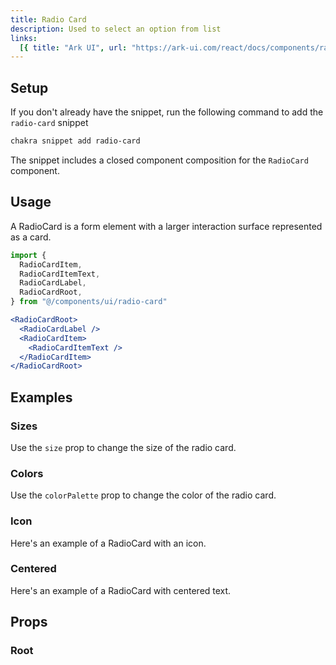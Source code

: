 ```yaml
---
title: Radio Card
description: Used to select an option from list
links:
  [{ title: "Ark UI", url: "https://ark-ui.com/react/docs/components/radio" }]
---
```


<ExampleTabs name="radio-card-basic" />

## Setup

If you don't already have the snippet, run the following command to add the
`radio-card` snippet

```sh
chakra snippet add radio-card
```

The snippet includes a closed component composition for the `RadioCard`
component.

## Usage

A RadioCard is a form element with a larger interaction surface represented as a
card.

```jsx
import {
  RadioCardItem,
  RadioCardItemText,
  RadioCardLabel,
  RadioCardRoot,
} from "@/components/ui/radio-card"
```

```jsx
<RadioCardRoot>
  <RadioCardLabel />
  <RadioCardItem>
    <RadioCardItemText />
  </RadioCardItem>
</RadioCardRoot>
```

## Examples

### Sizes

Use the `size` prop to change the size of the radio card.

<ExampleTabs name="radio-card-with-sizes" />

### Colors

Use the `colorPalette` prop to change the color of the radio card.

<ExampleTabs name="radio-card-with-colors" />

### Icon

Here's an example of a RadioCard with an icon.

<ExampleTabs name="radio-card-with-icon" />

### Centered

Here's an example of a RadioCard with centered text.

<ExampleTabs name="radio-card-centered" />

## Props

### Root

<PropTable component="RadioCard" part="Root" />
